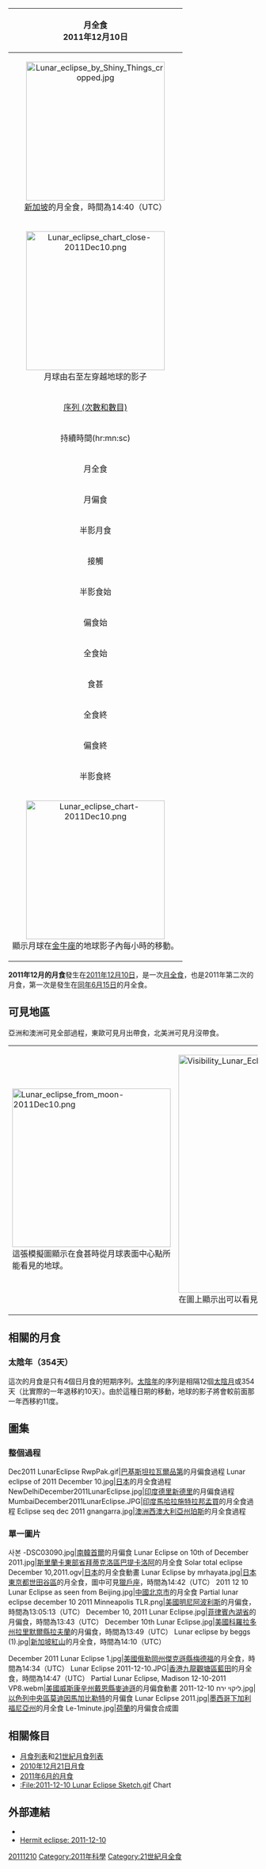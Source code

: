 {| class="wikitable" align=right width=240
! bgcolor=#e7dcc3 colspan=2|月全食<BR>2011年12月10日
|-
| align=center colspan=2| [[File:Lunar_eclipse_by_Shiny_Things_cropped.jpg|280px]]<BR>[[新加坡|新加坡]]的月全食，時間為14:40（UTC）
|-
| align=center colspan=2| [[File:Lunar_eclipse_chart_close-2011Dec10.png|280px]]<BR>月球由右至左穿越地球的影子
|-
|align=center bgcolor=#c0d0e0| [[沙羅週期|序列 (次數和數目)]] || 135 (23/ 71)
|-
!align=center bgcolor=#c0b0e0 colspan=2| 持續時間(hr:mn:sc)
|-
|align=center bgcolor=#b0a0e0 | 月全食 || 00:51:08
|-
|align=center bgcolor=#c0a0e0 | 月偏食 || 3:32:15
|-
|align=center bgcolor=#d0d0e0 | 半影月食 || 5:56:21
|-
!align=center bgcolor=#a0d0e0 colspan=2| 接觸
|-
|align=center bgcolor=#d0d0e0 |半影食始|| 11:33:36 [[UTC|UTC]]
|-
|align=center bgcolor=#c0a0e0 | 偏食始|| 12:45:43 UTC
|-
|align=center bgcolor=#b0a0e0 | 全食始|| 14:06:16 UTC
|-
|align=center bgcolor=#a0a0e0 | 食甚 || 14:31:49 UTC
|-
|align=center bgcolor=#b0a0e0 | 全食終 || 14:57:24 UTC
|-
|align=center bgcolor=#c0a0e0 | 偏食終|| 16:17:58 UTC
|-
|align=center bgcolor=#d0d0e0 | 半影食終 || 17:29:57 UTC
|-
| align=center colspan=2| [[Image:Lunar_eclipse_chart-2011Dec10.png|280px]]<BR>顯示月球在[[金牛座|金牛座]]的地球影子內每小時的移動。
|}
'''2011年12月的月食'''發生在[[2011年|2011年]][[12月10日|12月10日]]，是一次[[月食|月全食]]，也是2011年第二次的月食，第一次是發生在[[2011年6月的月食|同年6月15日]]的月全食。

== 可見地區 ==

亞洲和澳洲可見全部過程，東歐可見月出帶食，北美洲可見月沒帶食。

{| class=wikitable width=400
|[[File:Lunar_eclipse_from_moon-2011Dec10.png|320px]]<br />這張模擬圖顯示在食甚時從月球表面中心點所能看見的地球。
|[[File:Visibility_Lunar_Eclipse_2011-12-10.png|480px]]<br />在圖上顯示出可以看見這次月食的地區。
|}

== 相關的月食 ==
=== 太陰年（354天）===
這次的月食是只有4個日月食的短期序列。[[陰曆|太陰年]]的序列是相隔12個[[朔望月|太陰月]]或354天（比實際的一年退移約10天）。由於這種日期的移動，地球的影子將會較前面那一年西移約11度。

{{Lunar eclipse set 2009-2013}}

== 圖集 ==
===整個過程===
<gallery mode="packed" heights="100" align=left>
Dec2011 LunarEclipse RwpPak.gif|[[巴基斯坦|巴基斯坦]][[拉瓦爾品第|拉瓦爾品第]]的月偏食過程
Lunar eclipse of 2011 December 10.jpg|[[日本|日本]]的月全食過程
NewDelhiDecember2011LunarEclipse.jpg|[[印度|印度]][[德里|德里]][[新德里|新德里]]的月偏食過程
MumbaiDecember2011LunarEclipse.JPG|[[印度|印度]][[馬哈拉施特拉邦|馬哈拉施特拉邦]][[孟買|孟買]]的月全食過程
Eclipse seq dec 2011 gnangarra.jpg|[[澳洲|澳洲]][[西澳大利亞州|西澳大利亞州]][[珀斯|珀斯]]的月全食過程
</gallery>

===單一圖片===
<gallery>
사본 -DSC03090.jpg|[[南韓|南韓]][[首爾|首爾]]的月偏食
Lunar Eclipse on 10th of December 2011.jpg|[[斯里蘭卡|斯里蘭卡]][[東部省_(斯里蘭卡)|東部省]][[拜蒂克洛區|拜蒂克洛區]][[巴提卡洛阿|巴提卡洛阿]]的月全食
Solar total eclipse December 10,2011.ogv|[[日本|日本]]的月全食動畫
Lunar Eclipse by mrhayata.jpg|[[日本|日本]][[東京都|東京都]][[世田谷區|世田谷區]]的月全食，圖中可見[[獵戶座|獵戶座]]，時間為14:42（UTC）
2011 12 10 Lunar Eclipse as seen from Beijing.jpg|[[中國|中國]][[北京市|北京市]]的月全食
Partial lunar eclipse december 10 2011 Minneapolis TLR.png|[[美國|美國]][[明尼阿波利斯|明尼阿波利斯]]的月偏食，時間為13:05:13（UTC）
December 10, 2011 Lunar Eclipse.jpg|[[菲律賓|菲律賓]][[內湖省|內湖省]]的月偏食，時間為13:43（UTC）
December 10th Lunar Eclipse.jpg|[[美國|美國]][[科羅拉多州|科羅拉多州]][[拉里默爾縣_(科羅拉多州)|拉里默爾縣]][[拉夫蘭_(科羅拉多州)|拉夫蘭]]的月偏食，時間為13:49（UTC）
Lunar eclipse by beggs (1).jpg|[[新加坡|新加坡]][[紅山_(新加坡)|紅山]]的月全食，時間為14:10（UTC）

December 2011 Lunar Eclipse 1.jpg|[[美國|美國]][[俄勒岡州|俄勒岡州]][[傑克遜縣_(俄勒岡州)|傑克遜縣]][[梅德福_(俄勒岡州)|梅德福]]的月全食，時間為14:34（UTC）
Lunar Eclipse 2011-12-10.JPG|[[香港|香港]][[九龍|九龍]][[觀塘區|觀塘區]][[藍田_(香港)|藍田]]的月全食，時間為14:47（UTC）
Partial Lunar Eclipse, Madison 12-10-2011 VP8.webm|[[美國|美國]][[威斯康辛州|威斯康辛州]][[戴恩縣_(威斯康辛州)|戴恩縣]][[麥迪遜|麥迪遜]]的月偏食動畫
ליקוי ירח 2011-12-10.jpg|[[以色列|以色列]][[中央區_(以色列)|中央區]][[莫迪因馬加比勒特|莫迪因馬加比勒特]]的月偏食
Lunar Eclipse 2011.jpg|[[墨西哥|墨西哥]][[下加利福尼亞州|下加利福尼亞州]]的月全食
Le-1minute.jpg|[[荷蘭|荷蘭]]的月偏食合成圖
</gallery>

== 相關條目 ==
{{Portal box|月球}}
*[[月食列表|月食列表]]和[[21世紀月食列表|21世紀月食列表]]
*[[2010年12月21日月食|2010年12月21日月食]]
*[[2011年6月的月食|2011年6月的月食]]
* [[:File:2011-12-10_Lunar_Eclipse_Sketch.gif|:File:2011-12-10 Lunar Eclipse Sketch.gif]] Chart

== 外部連結 ==
{{commonscat|Lunar eclipse of 2011 December 10}}
* {{LEplot2001 link|2011|Dec|10|T}}
* [http://www.hermit.org/eclipse/2011-12-10/ Hermit eclipse: 2011-12-10]{{Wayback|url=http://www.hermit.org/eclipse/2011-12-10/ |date=20131021182313 }}

{{月食}}

[[Category:2010年代月食|20111210]]
[[Category:2011年科學|Category:2011年科學]]
[[Category:21世紀月全食|Category:21世紀月全食]]